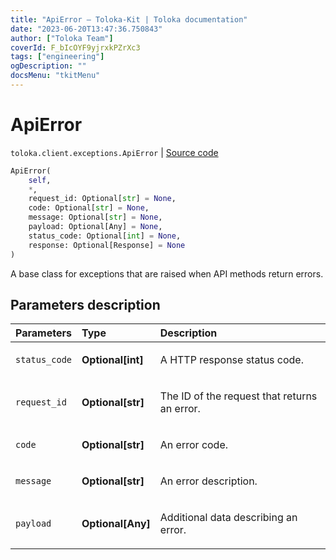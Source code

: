 ```yaml
---
title: "ApiError — Toloka-Kit | Toloka documentation"
date: "2023-06-20T13:47:36.750843"
author: ["Toloka Team"]
coverId: F_bIcOYF9yjrxkPZrXc3
tags: ["engineering"]
ogDescription: ""
docsMenu: "tkitMenu"
---
```


# ApiError

`toloka.client.exceptions.ApiError` | [Source code](https://github.com/Toloka/toloka-kit/blob/v1.2.0/src/client/exceptions.py#L54)

```python
ApiError(
    self,
    *,
    request_id: Optional[str] = None,
    code: Optional[str] = None,
    message: Optional[str] = None,
    payload: Optional[Any] = None,
    status_code: Optional[int] = None,
    response: Optional[Response] = None
)
```

A base class for exceptions that are raised when API methods return errors.

## Parameters description

| Parameters | Type | Description |
| :----------| :----| :-----------|
`status_code`|**Optional\[int\]**|<p>A HTTP response status code.</p>
`request_id`|**Optional\[str\]**|<p>The ID of the request that returns an error.</p>
`code`|**Optional\[str\]**|<p>An error code.</p>
`message`|**Optional\[str\]**|<p>An error description.</p>
`payload`|**Optional\[Any\]**|<p>Additional data describing an error.</p>